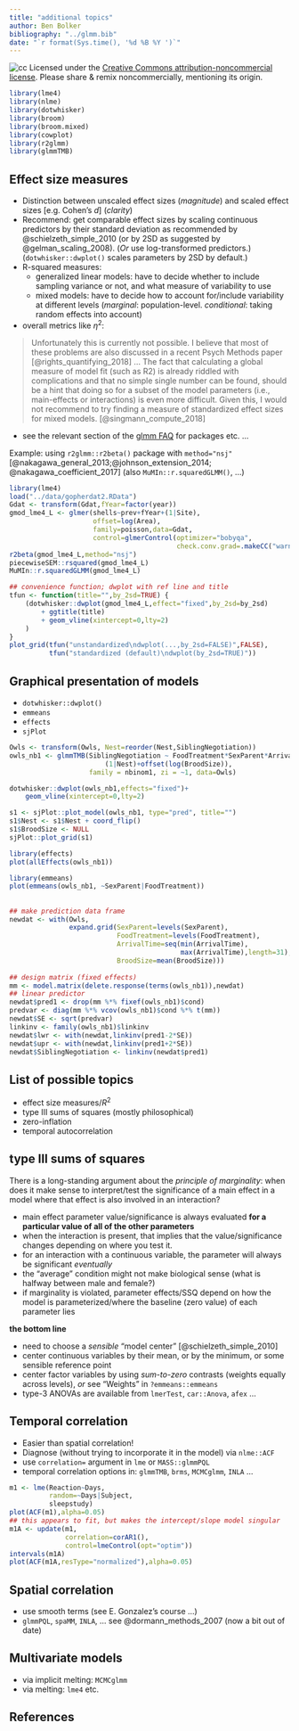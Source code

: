 ```yaml
---
title: "additional topics"
author: Ben Bolker
bibliography: "../glmm.bib"
date: "`r format(Sys.time(), '%d %B %Y ')`"
---
```


![cc](pix/cc-attrib-nc.png)
Licensed under the 
[Creative Commons attribution-noncommercial license](http://creativecommons.org/licenses/by-nc/3.0/).
Please share \& remix noncommercially, mentioning its origin.

```r
library(lme4)
library(nlme)
library(dotwhisker)
library(broom)
library(broom.mixed)
library(cowplot)
library(r2glmm)
library(glmmTMB)
```

## Effect size measures

- Distinction between unscaled effect sizes (*magnitude*) and scaled effect sizes [e.g. Cohen's $d$] (*clarity*)
- Recommend: get comparable effect sizes by scaling continuous predictors by their standard deviation as recommended by @schielzeth_simple_2010 (or by 2SD as suggested by @gelman_scaling_2008). (*Or* use log-transformed predictors.) (`dotwhisker::dwplot()` scales parameters by 2SD by default.)
- R-squared measures:
     - generalized linear models: have to decide whether to include sampling variance or not, and what measure of variability to use 
     - mixed models: have to decide how to account for/include variability at different levels (*marginal*: population-level. *conditional*: taking random effects into account)
- overall metrics like $\eta^2$:

> Unfortunately this is currently not possible.
>I believe that most of these problems are also discussed in a recent Psych Methods paper [@rights_quantifying_2018] ... The fact that calculating a global measure of model fit (such as R2) is already riddled with complications and that no simple single number can be found, should be a hint that doing so for a subset of the model parameters (i.e., main-effects or interactions) is even more difficult. Given this, I would not recommend to try finding a measure of standardized effect sizes for mixed models. [@singmann_compute_2018]

- see the relevant section of the [glmm FAQ](http://bbolker.github.io/mixedmodels-misc/glmmFAQ.html#how-do-i-compute-a-coefficient-of-determination-r2-or-an-analogue-for-glmms) for packages etc. ...

Example: using `r2glmm::r2beta()` package with `method="nsj"` [@nakagawa_general_2013;@johnson_extension_2014; @nakagawa_coefficient_2017] (also `MuMIn::r.squaredGLMM()`, ...)

```r
library(lme4)
load("../data/gopherdat2.RData")
Gdat <- transform(Gdat,fYear=factor(year))
gmod_lme4_L <- glmer(shells~prev+fYear+(1|Site),
                     offset=log(Area),
                     family=poisson,data=Gdat,
                     control=glmerControl(optimizer="bobyqa",
                                          check.conv.grad=.makeCC("warning",0.05)))
r2beta(gmod_lme4_L,method="nsj")
piecewiseSEM::rsquared(gmod_lme4_L)
MuMIn::r.squaredGLMM(gmod_lme4_L)
```

```r
## convenience function; dwplot with ref line and title
tfun <- function(title="",by_2sd=TRUE) {
    (dotwhisker::dwplot(gmod_lme4_L,effect="fixed",by_2sd=by_2sd)
        + ggtitle(title)
        + geom_vline(xintercept=0,lty=2)
    )
}
plot_grid(tfun("unstandardized\ndwplot(...,by_2sd=FALSE)",FALSE),
          tfun("standardized (default)\ndwplot(by_2sd=TRUE)"))
```

## Graphical presentation of models

- `dotwhisker::dwplot()`
- `emmeans`
- `effects`
- `sjPlot`

```r
Owls <- transform(Owls, Nest=reorder(Nest,SiblingNegotiation))
owls_nb1 <- glmmTMB(SiblingNegotiation ~ FoodTreatment*SexParent*ArrivalTime+
                        (1|Nest)+offset(log(BroodSize)),
                    family = nbinom1, zi = ~1, data=Owls)
```

```r
dotwhisker::dwplot(owls_nb1,effects="fixed")+
    geom_vline(xintercept=0,lty=2)
```

```r
s1 <- sjPlot::plot_model(owls_nb1, type="pred", title="")
s1$Nest <- s1$Nest + coord_flip()
s1$BroodSize <- NULL
sjPlot::plot_grid(s1)
```

```r
library(effects)
plot(allEffects(owls_nb1))
```

```r
library(emmeans)
plot(emmeans(owls_nb1, ~SexParent|FoodTreatment))
```

##

```r
## make prediction data frame
newdat <- with(Owls,
               expand.grid(SexParent=levels(SexParent),
                           FoodTreatment=levels(FoodTreatment),
                           ArrivalTime=seq(min(ArrivalTime),
                                           max(ArrivalTime),length=31),
                           BroodSize=mean(BroodSize)))
                           
## design matrix (fixed effects)
mm <- model.matrix(delete.response(terms(owls_nb1)),newdat)
## linear predictor
newdat$pred1 <- drop(mm %*% fixef(owls_nb1)$cond)
predvar <- diag(mm %*% vcov(owls_nb1)$cond %*% t(mm))
newdat$SE <- sqrt(predvar)
linkinv <- family(owls_nb1)$linkinv
newdat$lwr <- with(newdat,linkinv(pred1-2*SE))
newdat$upr <- with(newdat,linkinv(pred1+2*SE))
newdat$SiblingNegotiation <- linkinv(newdat$pred1)
```

## List of possible topics

- effect size measures/$R^2$
- type III sums of squares (mostly philosophical)
- zero-inflation
- temporal autocorrelation

## type III sums of squares

There is a long-standing argument about the *principle of marginality*: when does it make sense to interpret/test the significance of a main effect in a model where that effect is also involved in an interaction?

- main effect parameter value/significance is always evaluated **for a particular value of all of the other parameters**
- when the interaction is present, that implies that the value/significance changes depending on where you test it.
- for an interaction with a continuous variable, the parameter will always be significant *eventually*
- the "average" condition might not make biological sense (what is halfway between male and female?)
- if marginality is violated, parameter effects/SSQ depend on how the model is parameterized/where the baseline (zero value) of each parameter lies

**the bottom line**

- need to choose a *sensible* "model center" [@schielzeth_simple_2010]
- center continuous variables by their mean, or by the minimum, or some sensible reference point
- center factor variables by using *sum-to-zero* contrasts (weights equally across levels), *or* see "Weights" in `?emmeans::emmeans`
- type-3 ANOVAs are available from `lmerTest`, `car::Anova`, `afex` ...

    
## Temporal correlation

- Easier than spatial correlation!
- Diagnose (without trying to incorporate it in the model) via `nlme::ACF`
- use `correlation=` argument in `lme` or `MASS::glmmPQL`
- temporal correlation options in: `glmmTMB`, `brms`, `MCMCglmm`, `INLA` ...

```r
m1 <- lme(Reaction~Days,
          random=~Days|Subject,
          sleepstudy)
plot(ACF(m1),alpha=0.05)
## this appears to fit, but makes the intercept/slope model singular
m1A <- update(m1,
              correlation=corAR1(),
              control=lmeControl(opt="optim"))
intervals(m1A)
plot(ACF(m1A,resType="normalized"),alpha=0.05)
```

## Spatial correlation

- use smooth terms (see E. Gonzalez's course ...)
- `glmmPQL`, `spaMM`, `INLA`, ... see @dormann_methods_2007 (now a bit out of date)

## Multivariate models

- via implicit melting: `MCMCglmm`
- via melting: `lme4` etc.

## References
